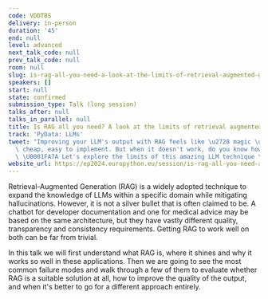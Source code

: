 ```yaml
---
code: VDDTBS
delivery: in-person
duration: '45'
end: null
level: advanced
next_talk_code: null
prev_talk_code: null
room: null
slug: is-rag-all-you-need-a-look-at-the-limits-of-retrieval-augmented-generation
speakers: []
start: null
state: confirmed
submission_type: Talk (long session)
talks_after: null
talks_in_parallel: null
title: Is RAG all you need? A look at the limits of retrieval augmented generation
track: 'PyData: LLMs'
tweet: "Improving your LLM's output with RAG feels like \u2728 magic \u2728: effective,\
  \ cheap, easy to implement. But when it doesn't work, do you know how to fix it?\
  \ \U0001FA7A Let's explore the limits of this amazing LLM technique \U0001F9ED"
website_url: https://ep2024.europython.eu/session/is-rag-all-you-need-a-look-at-the-limits-of-retrieval-augmented-generation
---
```


Retrieval-Augmented Generation (RAG) is a widely adopted technique to expand the knowledge of LLMs within a specific domain while mitigating hallucinations. However, it is not a silver bullet that is often claimed to be. A chatbot for developer documentation and one for medical advice may be based on the same architecture, but they have vastly different quality, transparency and consistency requirements. Getting RAG to work well on both can be far from trivial.

In this talk we will first understand what RAG is, where it shines and why it works so well in these applications. Then we are going to see the most common failure modes and walk through a few of them to evaluate whether RAG is a suitable solution at all, how to improve the quality of the output, and when it's better to go for a different approach entirely.

